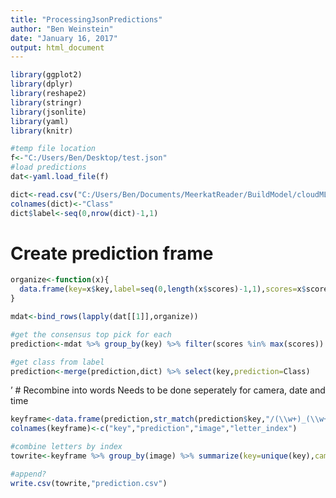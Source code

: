 ```yaml
---
title: "ProcessingJsonPredictions"
author: "Ben Weinstein"
date: "January 16, 2017"
output: html_document
---
```


```r
library(ggplot2)
library(dplyr)
library(reshape2)
library(stringr)
library(jsonlite)
library(yaml)
library(knitr)
```

```r
#temp file location
f<-"C:/Users/Ben/Desktop/test.json"
#load predictions
dat<-yaml.load_file(f)

dict<-read.csv("C:/Users/Ben/Documents/MeerkatReader/BuildModel/cloudML/dict.txt",header=F)
colnames(dict)<-"Class"
dict$label<-seq(0,nrow(dict)-1,1)
```

# Create prediction frame
```r
organize<-function(x){
  data.frame(key=x$key,label=seq(0,length(x$scores)-1,1),scores=x$scores)
}

mdat<-bind_rows(lapply(dat[[1]],organize))

#get the consensus top pick for each
prediction<-mdat %>% group_by(key) %>% filter(scores %in% max(scores)) %>% select(key,label)

#get class from label
prediction<-merge(prediction,dict) %>% select(key,prediction=Class)
```
'
# Recombine into words
Needs to be done seperately for camera, date and time
```r
keyframe<-data.frame(prediction,str_match(prediction$key,"/(\\w+)_(\\w+).jpg")[,-1])
colnames(keyframe)<-c("key","prediction","image","letter_index")

#combine letters by index
towrite<-keyframe %>% group_by(image) %>% summarize(key=unique(key),camera_id=paste(letter_index,collapse="")) %>% select(-image)

#append?
write.csv(towrite,"prediction.csv")
```
